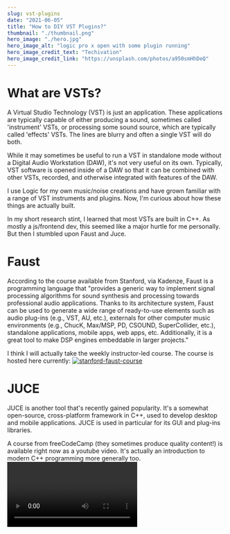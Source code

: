 ```yaml
---
slug: vst-plugins
date: "2021-06-05"
title: "How to DIY VST Plugins?"
thumbnail: "./thumbnail.png"
hero_image: "./hero.jpg"
hero_image_alt: "logic pro x open with some plugin running"
hero_image_credit_text: "Techivation"
hero_image_credit_link: "https://unsplash.com/photos/a950smHhDeQ"
---
```


# What are VSTs?
A Virtual Studio Technology (VST) is just an application. These applications are typically capable of either producing a sound, sometimes called 'instrument' VSTs, or processing some sound source, which are typically called 'effects' VSTs. The lines are blurry and often a single VST will do both.

While it may sometimes be useful to run a VST in standalone mode without a Digital Audio Workstation (DAW), it's not very useful on its own. Typically, VST software is opened inside of a DAW so that it can be combined with other VSTs, recorded, and otherwise integrated with features of the DAW.

I use Logic for my own music/noise creations and have grown familiar with a range of VST instruments and plugins. Now, I'm curious about how these things are actually built.

In my short research stint, I learned that most VSTs are built in C++. As mostly a js/frontend dev, this seemed like a major hurtle for me personally. But then I stumbled upon Faust and Juce.

# Faust
According to the course available from Stanford, via Kadenze, Faust is a programming language that "provides a generic way to implement signal processing algorithms for sound synthesis and processing towards professional audio applications. Thanks to its architecture system, Faust can be used to generate a wide range of ready-to-use elements such as audio plug-ins (e.g., VST, AU, etc.), externals for other computer music environments (e.g., ChucK, Max/MSP, PD, CSOUND, SuperCollider, etc.), standalone applications, mobile apps, web apps, etc. Additionally, it is a great tool to make DSP engines embeddable in larger projects."


I think I will actually take the weekly instructor-led course. The course is hosted here currently:
  <a target="_blank" href="https://www.kadenze.com/courses/real-time-audio-signal-processing-in-faust/info">
    ![stanford-faust-course](./stanford.jpeg)
  </a>

# JUCE
JUCE is another tool that's recently gained popularity. It's a somewhat open-source, cross-platform framework in C++, used to develop desktop and mobile applications. JUCE is used in particular for its GUI and plug-ins libraries.

A course from freeCodeCamp (they sometimes produce quality content!) is available right now as a youtube video. It's actually an introduction to modern C++ programming more generally too.
<Video
  videoSrcURL="https://www.youtube.com/embed/i_Iq4_Kd7Rc"
  videoTitle="youtube - JUCE / C++"
/>